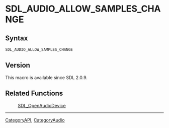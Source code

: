 = SDL_AUDIO_ALLOW_SAMPLES_CHANGE =

== Syntax ==

<syntaxhighlight lang='c'>
SDL_AUDIO_ALLOW_SAMPLES_CHANGE
</syntaxhighlight>

== Version ==

This macro is available since SDL 2.0.9.

== Related Functions ==

:[[SDL_OpenAudioDevice]]

----
[[CategoryAPI]], [[CategoryAudio]]